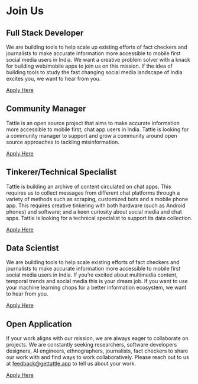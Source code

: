# Join Us

## Full Stack Developer
We are building tools to help scale up existing efforts of fact checkers and journalists to make accurate information more accessible to mobile first social media users in India. We want a creative problem solver with a knack for building web/mobile apps to join us on this mission. If the idea of building tools to study the fast changing social media landscape of India excites you, we want to hear from you. 

[Apply Here](https://github.com/tattle-made/website/blob/master/src/pages/fullstack.mdx)

## Community Manager
Tattle is an open source project that aims to make accurate information more accessible to mobile first, chat app users in India. Tattle is looking for a community manager to support and grow a community around open source approaches to tackling misinformation.

[Apply Here](https://docs.google.com/forms/d/e/1FAIpQLSf9kH9vWZoscBzxMITtxbTlmUJlogj9HejsZXUjs_H1dzssuQ/viewform?usp=sf_link)

## Tinkerer/Technical Specialist
Tattle is building an archive of content circulated on chat apps. This requires us to collect messages from different chat platforms through a variety of methods such as scraping, customized bots and a mobile phone app. This requires creative tinkering with both hardware (such as Android phones) and software; and a keen curiosity about social media and chat apps. Tattle is looking for a technical specialist to support its data collection.

[Apply Here](https://docs.google.com/forms/d/e/1FAIpQLSf9kH9vWZoscBzxMITtxbTlmUJlogj9HejsZXUjs_H1dzssuQ/viewform?usp=sf_link)

## Data Scientist
We are building tools to help scale existing efforts of fact checkers and journalists to make accurate information more accessible to mobile first social media users in India. If you’re excited about multimedia content, temporal trends and social media this is your dream job. If you want to use your machine learning chops for a better information ecosystem, we want to hear from you.

[Apply Here](https://docs.google.com/forms/d/e/1FAIpQLSf9kH9vWZoscBzxMITtxbTlmUJlogj9HejsZXUjs_H1dzssuQ/viewform?usp=sf_link)

## Open Application
If your work aligns with our mission, we are always eager to collaborate on projects. We are constantly seeking researchers, software developers designers, AI engineers, ethnographers, journalists, fact checkers to share our work with and find ways to work collaboratively. Please reach out to us at feedback@gettattle.app to tell us about your work.

[Apply Here](https://docs.google.com/forms/d/e/1FAIpQLSf9kH9vWZoscBzxMITtxbTlmUJlogj9HejsZXUjs_H1dzssuQ/viewform?usp=sf_link)

